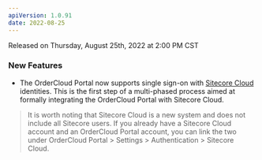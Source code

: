 ```yaml
---
apiVersion: 1.0.91
date: 2022-08-25
---
```

Released on Thursday, August 25th, 2022 at 2:00 PM CST

### New Features
- The OrderCloud Portal now supports single sign-on with [Sitecore Cloud](https://portal.sitecorecloud.io/) identities. This is the first step of a multi-phased process aimed at formally integrating the OrderCloud Portal with Sitecore Cloud.

>It is worth noting that Sitecore Cloud is a new system and does not include all Sitecore users. If you already have a Sitecore Cloud account and an OrderCloud Portal account, you can link the two under OrderCloud Portal > Settings > Authentication > Sitecore Cloud.
